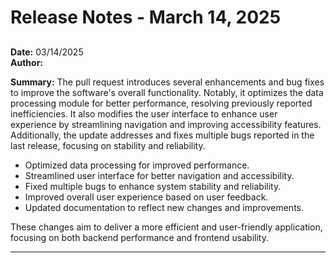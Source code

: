 # Release Notes - March 14, 2025



## 

**Date:** 03/14/2025  
**Author:**   

**Summary:**
The pull request introduces several enhancements and bug fixes to improve the software's overall functionality. Notably, it optimizes the data processing module for better performance, resolving previously reported inefficiencies. It also modifies the user interface to enhance user experience by streamlining navigation and improving accessibility features. Additionally, the update addresses and fixes multiple bugs reported in the last release, focusing on stability and reliability.

- Optimized data processing for improved performance.
- Streamlined user interface for better navigation and accessibility.
- Fixed multiple bugs to enhance system stability and reliability.
- Improved overall user experience based on user feedback.
- Updated documentation to reflect new changes and improvements. 

These changes aim to deliver a more efficient and user-friendly application, focusing on both backend performance and frontend usability.

---
